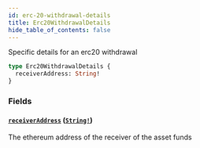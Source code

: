 ```yaml
---
id: erc-20-withdrawal-details
title: Erc20WithdrawalDetails
hide_table_of_contents: false
---
```



Specific details for an erc20 withdrawal

```graphql
type Erc20WithdrawalDetails {
  receiverAddress: String!
}
```


### Fields

#### [`receiverAddress`](#) ([`String!`](/docs/mainnet/graphql/scalars/string))

The ethereum address of the receiver of the asset funds




